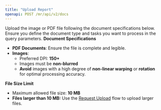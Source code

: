 ```yaml
---
title: "Upload Report"
openapi: POST /mr/api/v2/docs
---
```


Upload the image or PDF file following the document specifications below. Ensure you define the document type and tasks you want to process in the query parameters.
**Document Specifications**
- **PDF Documents**: Ensure the file is complete and legible.
- **Images**:
    - Preferred DPI: **150+**
    - Images must be **non-blurred**
    - **Avoid** images with a high degree of **non-linear warping** or **rotation** for optimal processing accuracy.

**File Size Limit**
- Maximum allowed file size: **10 MB**
- **Files larger than 10 MB:** Use the [Request Upload](https://developer.eka.care/api-reference/user-app/records/create-overview) flow to upload larger files.

